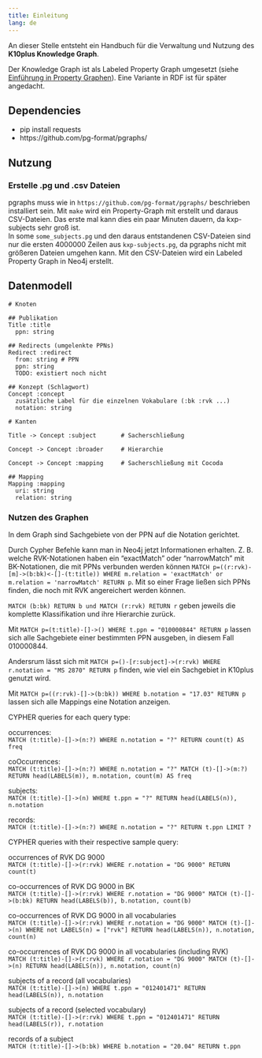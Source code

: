 ```yaml
---
title: Einleitung
lang: de
---
```


An dieser Stelle entsteht ein Handbuch für die Verwaltung und Nutzung des **K10plus Knowledge Graph**.

Der Knowledge Graph ist als Labeled Property Graph umgesetzt (siehe [Einführung
in Property Graphen](https://jakobib.github.io/pgraphen2024/)). Eine Variante
in RDF ist für später angedacht.

## Dependencies
- pip install requests
- https://github.com/pg-format/pgraphs/

## Nutzung
### Erstelle .pg und .csv Dateien
pgraphs muss wie in `https://github.com/pg-format/pgraphs/` beschrieben installiert sein. 
Mit `make` wird ein Property-Graph mit erstellt und daraus CSV-Dateien. Das erste mal kann dies ein paar Minuten dauern, da kxp-subjects sehr groß ist.  
In some `some_subjects.pg` und den daraus entstandenen CSV-Dateien sind nur die ersten 4000000 Zeilen aus `kxp-subjects.pg`, da pgraphs nicht mit größeren Dateien umgehen kann. 
Mit den CSV-Dateien wird ein Labeled Property Graph in Neo4j erstellt.

## Datenmodell

~~~pg
# Knoten

## Publikation
Title :title
  ppn: string

## Redirects (umgelenkte PPNs)
Redirect :redirect
  from: string # PPN
  ppn: string
  TODO: existiert noch nicht

## Konzept (Schlagwort)
Concept :concept
  zusätzliche Label für die einzelnen Vokabulare (:bk :rvk ...)
  notation: string

# Kanten

Title -> Concept :subject       # Sacherschließung

Concept -> Concept :broader     # Hierarchie

Concept -> Concept :mapping     # Sacherschließung mit Cocoda

## Mapping
Mapping :mapping
  uri: string
  relation: string
~~~

### Nutzen des Graphen

In dem Graph sind Sachgebiete von der PPN auf die Notation gerichtet.

Durch Cypher Befehle kann man in Neo4j jetzt Informationen erhalten. Z. B. welche RVK-Notationen haben ein “exactMatch” oder “narrowMatch” mit BK-Notationen, die mit PPNs verbunden werden können `MATCH p=((r:rvk)-[m]->(b:bk)<-[]-(t:title)) WHERE m.relation = 'exactMatch' or m.relation = 'narrowMatch' RETURN p`. Mit so einer Frage ließen sich PPNs finden, die noch mit RVK angereichert werden können.

`MATCH (b:bk) RETURN b und MATCH (r:rvk) RETURN r` geben jeweils die komplette Klassifikation und ihre Hierarchie zurück.


Mit `MATCH p=(t:title)-[]->() WHERE t.ppn = "010000844" RETURN p` lassen sich alle Sachgebiete einer bestimmten PPN ausgeben, in diesem Fall 010000844.

Andersrum lässt sich mit `MATCH p=()-[r:subject]->(r:rvk) WHERE r.notation = "MS 2870" RETURN p` finden, wie viel ein Sachgebiet in K10plus genutzt wird.

Mit `MATCH p=((r:rvk)-[]->(b:bk)) WHERE b.notation = "17.03" RETURN p` lassen sich alle Mappings eine Notation anzeigen.

CYPHER queries for each query type:

occurrences:   
`MATCH (t:title)-[]->(n:?) WHERE n.notation = "?" RETURN count(t) AS freq`  

coOccurrences:  
`MATCH (t:title)-[]->(n:?) WHERE n.notation = "?" MATCH (t)-[]->(m:?) RETURN head(LABELS(m)), m.notation, count(m) AS freq`

subjects:  
`MATCH (t:title)-[]->(n) WHERE t.ppn = "?" RETURN head(LABELS(n)), n.notation`   

records:  
`MATCH (t:title)-[]->(n:?) WHERE n.notation = "?" RETURN t.ppn LIMIT ?`  

CYPHER queries with their respective sample query:

occurrences of RVK DG 9000  
`MATCH (t:title)-[]->(r:rvk) WHERE r.notation = "DG 9000" RETURN count(t)`

co-occurrences of RVK DG 9000 in BK  
`MATCH (t:title)-[]->(r:rvk) WHERE r.notation = "DG 9000" MATCH (t)-[]->(b:bk) RETURN head(LABELS(b)), b.notation, count(b)`

co-occurrences of RVK DG 9000 in all vocabularies  
`MATCH (t:title)-[]->(r:rvk) WHERE r.notation = "DG 9000" MATCH (t)-[]->(n) WHERE not LABELS(n) = ["rvk"] RETURN head(LABELS(n)), n.notation, count(n)`

co-occurrences of RVK DG 9000 in all vocabularies (including RVK)  
`MATCH (t:title)-[]->(r:rvk) WHERE r.notation = "DG 9000" MATCH (t)-[]->(n) RETURN head(LABELS(n)), n.notation, count(n)`

subjects of a record (all vocabularies)  
`MATCH (t:title)-[]->(n) WHERE t.ppn = "012401471" RETURN head(LABELS(n)), n.notation`

subjects of a record (selected vocabulary)  
`MATCH (t:title)-[]->(r:rvk) WHERE t.ppn = "012401471" RETURN head(LABELS(r)), r.notation`

records of a subject  
`MATCH (t:title)-[]->(b:bk) WHERE b.notation = "20.04" RETURN t.ppn`



